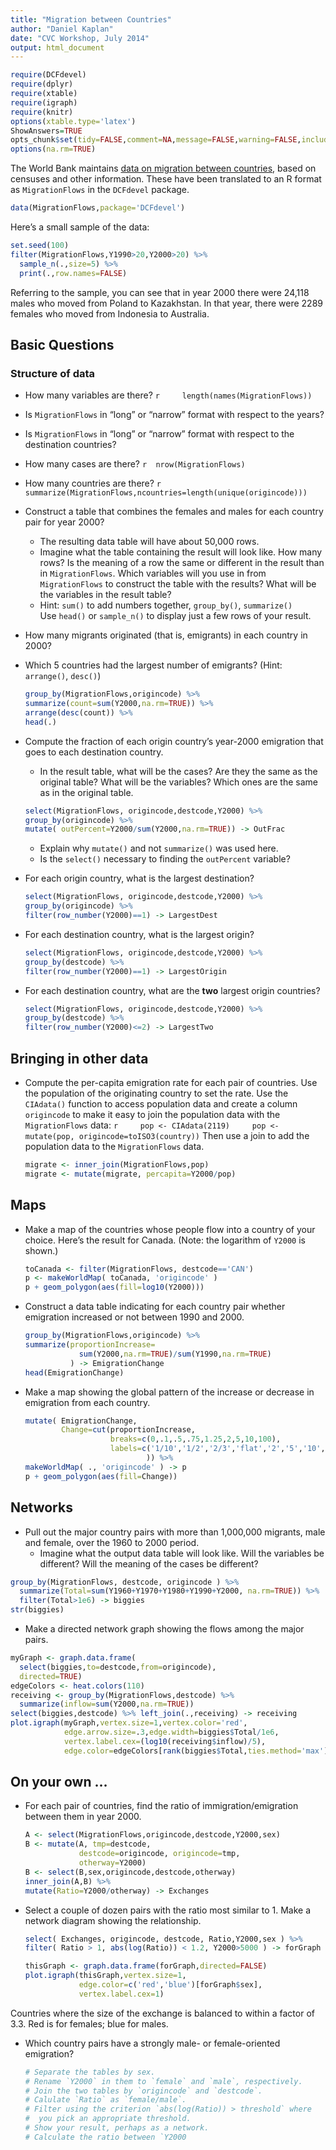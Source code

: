 ```yaml
---
title: "Migration between Countries"
author: "Daniel Kaplan"
date: "CVC Workshop, July 2014"
output: html_document
---
```


```r
require(DCFdevel)
require(dplyr)
require(xtable)
require(igraph)
require(knitr)
options(xtable.type='latex')
ShowAnswers=TRUE 
opts_chunk$set(tidy=FALSE,comment=NA,message=FALSE,warning=FALSE,include=ShowAnswers)
options(na.rm=TRUE)

```

The World Bank maintains [data on migration between countries](http://data.worldbank.org/data-catalog/global-bilateral-migration-databas), based on censuses and other information.  These have been translated to an R format as `MigrationFlows` in the `DCFdevel` package.

```r
data(MigrationFlows,package='DCFdevel')
```

Here's a small sample of the data:  
```r
set.seed(100)
filter(MigrationFlows,Y1990>20,Y2000>20) %>% 
  sample_n(.,size=5) %>%
  print(.,row.names=FALSE)
```

Referring to the sample, you can see that in year 2000 there were 24,118 males who moved from Poland to Kazakhstan. In that year, there were 2289 females who moved from Indonesia to Australia.

## Basic Questions 

### Structure of data

* How many variables are there?
    ```r
    length(names(MigrationFlows))
    ```

* Is `MigrationFlows` in "long" or "narrow" format with respect to the years?
* Is `MigrationFlows` in "long" or "narrow" format with respect to the destination countries?
* How many cases are there?
   ```r
   nrow(MigrationFlows)
   ```



* How many countries are there?
   ```r
   summarize(MigrationFlows,ncountries=length(unique(origincode)))
   ```

* Construct a table that combines the females and males for each country pair for year 2000?
    * The resulting data table will have about 50,000 rows.
    * Imagine what the table containing the result will look like.  How many rows? Is the meaning of a row the same or different in the result than in `MigrationFlows`. Which variables will you use in from `MigrationFlows` to construct the table with the results?  What will be the variables in the result table?
    * Hint: `sum()` to add numbers together, `group_by()`, `summarize()`  
    Use `head()` or `sample_n()` to display just a few rows of your result. 

* How many migrants originated (that is, emigrants) in each country in 2000?


* Which 5 countries had the largest number of emigrants?  (Hint: `arrange()`, `desc()`)

    ```r
    group_by(MigrationFlows,origincode) %>% 
    summarize(count=sum(Y2000,na.rm=TRUE)) %>% 
    arrange(desc(count)) %>% 
    head(.)
    ```

* Compute the fraction of each origin country's year-2000 emigration that goes to each destination country.
    * In the result table, what will be the cases?  Are they the same as the original table?  What will be the variables?  Which ones are the same as in the original table.

    ```r
    select(MigrationFlows, origincode,destcode,Y2000) %>% 
    group_by(origincode) %>%
    mutate( outPercent=Y2000/sum(Y2000,na.rm=TRUE)) -> OutFrac
    ```

    * Explain why `mutate()` and not `summarize()` was used here.
    * Is the `select()` necessary to finding the `outPercent` variable?

    
* For each origin country, what is the largest destination?

    ```r
    select(MigrationFlows, origincode,destcode,Y2000) %>% 
    group_by(origincode) %>%
    filter(row_number(Y2000)==1) -> LargestDest
    ```
    
* For each destination country, what is the largest origin?

    ```r
    select(MigrationFlows, origincode,destcode,Y2000) %>% 
    group_by(destcode) %>%
    filter(row_number(Y2000)==1) -> LargestOrigin
    ```
    


* For each destination country, what are the **two** largest origin countries?

    ```r
    select(MigrationFlows, origincode,destcode,Y2000) %>% 
    group_by(destcode) %>%
    filter(row_number(Y2000)<=2) -> LargestTwo
    ```

## Bringing in other data

* Compute the per-capita emigration rate for each pair of countries.  Use the population of the originating country to set the rate.
    Use the `CIAdata()` function to access population data and create a column `origincode` to make it easy to join the population data with the `MigrationFlows` data:
    ```r
    pop <- CIAdata(2119)
    pop <- mutate(pop, origincode=toISO3(country))
    ```
    Then use a join to add the population data to the `MigrationFlows` data.

    ```r
    migrate <- inner_join(MigrationFlows,pop)
    migrate <- mutate(migrate, percapita=Y2000/pop)
    ```



## Maps

* Make a map of the countries whose people flow into a country of your choice.  Here's the result for Canada.  (Note: the logarithm of `Y2000` is shown.)

    ```r
    toCanada <- filter(MigrationFlows, destcode=='CAN') 
    p <- makeWorldMap( toCanada, 'origincode' )
    p + geom_polygon(aes(fill=log10(Y2000)))
```

* Construct a data table indicating for each country pair whether emigration increased or not between 1990 and 2000.

    ```r
    group_by(MigrationFlows,origincode) %>% 
    summarize(proportionIncrease=
                sum(Y2000,na.rm=TRUE)/sum(Y1990,na.rm=TRUE)
              ) -> EmigrationChange
    head(EmigrationChange)
```

* Make a map showing the global pattern of the increase or decrease in emigration from each country.

    ```r
    mutate( EmigrationChange, 
            Change=cut(proportionIncrease,
                       breaks=c(0,.1,.5,.75,1.25,2,5,10,100),
                       labels=c('1/10','1/2','2/3','flat','2','5','10','>10')
                               )) %>%
    makeWorldMap( ., 'origincode' ) -> p
    p + geom_polygon(aes(fill=Change))
                          
    ```

## Networks

* Pull out the major country pairs with more than 1,000,000 migrants, male and female, over the 1960 to 2000 period.
   * Imagine what the output data table will look like.  Will the variables be different?  Will the meaning of the cases be different?

```r
group_by(MigrationFlows, destcode, origincode ) %>% 
  summarize(Total=sum(Y1960+Y1970+Y1980+Y1990+Y2000, na.rm=TRUE)) %>%
  filter(Total>1e6) -> biggies
str(biggies)
```

* Make a directed network graph showing the flows among the major pairs.

```r
myGraph <- graph.data.frame( 
  select(biggies,to=destcode,from=origincode), 
  directed=TRUE)
edgeColors <- heat.colors(110)
receiving <- group_by(MigrationFlows,destcode) %>% 
  summarize(inflow=sum(Y2000,na.rm=TRUE))
select(biggies,destcode) %>% left_join(.,receiving) -> receiving
plot.igraph(myGraph,vertex.size=1,vertex.color='red',
            edge.arrow.size=.3,edge.width=biggies$Total/1e6,
            vertex.label.cex=(log10(receiving$inflow)/5),
            edge.color=edgeColors[rank(biggies$Total,ties.method='max')])
```



## On your own ...

* For each pair of countries, find the ratio of immigration/emigration between them in year 2000.

    ```r
    A <- select(MigrationFlows,origincode,destcode,Y2000,sex)
    B <- mutate(A, tmp=destcode, 
                destcode=origincode, origincode=tmp,
                otherway=Y2000)
    B <- select(B,sex,origincode,destcode,otherway) 
    inner_join(A,B) %>%
    mutate(Ratio=Y2000/otherway) -> Exchanges
    ```
    
* Select a couple of dozen pairs with the ratio most similar to 1.  Make a network diagram showing the relationship. 

    ```r
    select( Exchanges, origincode, destcode, Ratio,Y2000,sex ) %>%
    filter( Ratio > 1, abs(log(Ratio)) < 1.2, Y2000>5000 ) -> forGraph
    ```
   
    ```r
    thisGraph <- graph.data.frame(forGraph,directed=FALSE)
    plot.igraph(thisGraph,vertex.size=1,
                edge.color=c('red','blue')[forGraph$sex],
                vertex.label.cex=1)
    ```
   
Countries where the size of the exchange is balanced to within a factor of 3.3. Red is for females; blue for males.
   
* Which country pairs have a strongly male- or female-oriented emigration?

    ```r
   # Separate the tables by sex.  
   # Rename `Y2000` in them to `female` and `male`, respectively.
   # Join the two tables by `origincode` and `destcode`.
   # Calulate `Ratio` as `female/male`.
   # Filter using the criterion `abs(log(Ratio)) > threshold` where
   #  you pick an appropriate threshold.
   # Show your result, perhaps as a network.
   # Calculate the ratio between `Y2000
    ```